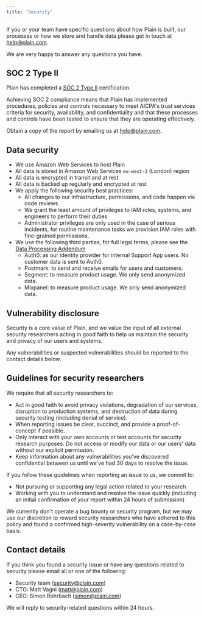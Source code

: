 ```yaml
---
title: 'Security'
---
```


If you or your team have specific questions about how Plain is built, our processes or how we store and handle data please get in touch at help@plain.com.

We are very happy to answer any questions you have.

## SOC 2 Type II

Plain has completed a [SOC 2 Type II](https://www.aicpa-cima.com/topic/audit-assurance/audit-and-assurance-greater-than-soc-2) certification.

Achieving SOC 2 compliance means that Plain has implemented procedures, policies and controls necessary to meet AICPA's trust services criteria for security, availability, and confidentiality and that these processes and controls have been tested to ensure that they are operating effectively.

Obtain a copy of the report by emailing us at [help@plain.com](mailto:help@plain.com).

## Data security

- We use Amazon Web Services to host Plain
- All data is stored in Amazon Web Services `eu-west-2` (London) region
- All data is encrypted in transit and at rest
- All data is backed up regularly and encrypted at rest
- We apply the following security best practices:
  - All changes to our infrastructure, permissions, and code happen via code reviews
  - We grant the least amount of privileges to IAM roles, systems, and engineers to perform their duties
  - Administrator privileges are only used in the case of serious incidents, for routine maintenance tasks we provision IAM roles with fine-grained permissions.
- We use the following third parties, for full legal terms, please see the [Data Processing Addendum](https://www.plain.com/legal/dpa/)
  - Auth0: as our identity provider for internal Support App users. No customer data is sent to Auth0.
  - Postmark: to send and receive emails for users and customers.
  - Segment: to measure product usage. We only send anonymized data.
  - Mixpanel: to measure product usage. We only send anonymized data.

## Vulnerability disclosure

Security is a core value of Plain, and we value the input of all external security researchers acting in good faith
to help us maintain the security and privacy of our users and systems.

Any vulnerabilities or suspected vulnerabilities should be reported to the contact details below.

## Guidelines for security researchers

We require that all security researchers to:

- Act in good faith to avoid privacy violations, degradation of our services, disruption to production systems, and destruction of data during security testing (including denial of service).
- When reporting issues be clear, succinct, and provide a proof-of-concept if possible.
- Only interact with your own accounts or test accounts for security research purposes. Do not access or modify our data or our users' data without our explicit permission.
- Keep information about any vulnerabilities you've discovered confidential between us until we've had 30 days to resolve the issue.

If you follow these guidelines when reporting an issue to us, we commit to:

- Not pursuing or supporting any legal action related to your research
- Working with you to understand and resolve the issue quickly (including an initial confirmation of your report within 24 hours of submission)

We currently don't operate a bug bounty or security program, but we may use our discretion to reward security researchers
who have adhered to this policy and found a confirmed high-severity vulnerability on a case-by-case basis.

## Contact details

If you think you found a security issue or have any questions related to security please email all or one of the following:

- Security team ([security@plain.com](mailto:security@plain.com))
- CTO: Matt Vagni ([matt@plain.com](mailto:matt@plain.com))
- CEO: Simon Rohrbach ([simon@plain.com](mailto:simon@plain.com))

We will reply to security-related questions within 24 hours.
